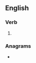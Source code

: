 ==English==

===Verb===
{{head|en|verb form}}

# {{en-past of|lather}}

===Anagrams===
* {{anagrams|en|a=adeehlrt|haltered}}